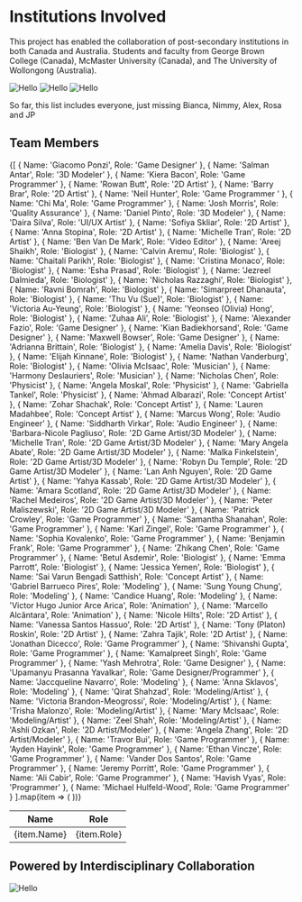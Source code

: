 # Institutions Involved

This project has enabled the collaboration of post-secondary institutions in both Canada and Australia.
Students and faculty from George Brown College (Canada), McMaster University (Canada), and
The University of Wollongong (Australia).

![Hello](/mcmaster_science.jpeg)
![Hello](/gbc.png)
![Hello](/wollongong.png)

So far, this list includes everyone, just missing Bianca, Nimmy, Alex, Rosa and JP

## Team Members
<table>
  <thead>
    <tr>
      <th>Name</th>
      <th>Role</th>
    </tr>
  </thead>
  <tbody>
    {[
      { Name: 'Giacomo Ponzi', Role: 'Game Designer' },
      { Name: 'Salman Antar', Role: '3D Modeler' },
      { Name: 'Kiera Bacon', Role: 'Game Programmer' },
      { Name: 'Rowan Butt', Role: '2D Artist' },
      { Name: 'Barry Brar', Role: '2D Artist' },
      { Name: 'Neil Hunter', Role: 'Game Programmer ' },
      { Name: 'Chi Ma', Role: 'Game Programmer' },
      { Name: 'Josh Morris', Role: 'Quality Assurance' },
      { Name: 'Daniel Pinto', Role: '3D Modeler' },
      { Name: 'Daira Silva', Role: 'UI/UX Artist' },
      { Name: 'Sofiya Skliar', Role: '2D Artist' },
      { Name: 'Anna Stopina', Role: '2D Artist' },
      { Name: 'Michelle Tran', Role: '2D Artist' },
      { Name: 'Ben Van De Mark', Role: 'Video Editor' },
      { Name: 'Areej Shaikh', Role: 'Biologist' },
      { Name: 'Calvin Aremu', Role: 'Biologist' },
      { Name: 'Chaitali Parikh', Role: 'Biologist' },
      { Name: 'Cristina Monaco', Role: 'Biologist' },
      { Name: 'Esha Prasad', Role: 'Biologist' },
      { Name: 'Jezreel Dalmieda', Role: 'Biologist' },
      { Name: 'Nicholas Razzaghi', Role: 'Biologist' },
      { Name: 'Ravni Bomrah', Role: 'Biologist' },
      { Name: 'Simarpreet Dhanauta', Role: 'Biologist' },
      { Name: 'Thu Vu (Sue)', Role: 'Biologist' },
      { Name: 'Victoria Au-Yeung', Role: 'Biologist' },
      { Name: 'Yeonseo (Olivia) Hong', Role: 'Biologist' },
      { Name: 'Zuhaa Ali', Role: 'Biologist' },
      { Name: 'Alexander Fazio', Role: 'Game Designer' },
      { Name: 'Kian Badiekhorsand', Role: 'Game Designer' },
      { Name: 'Maxwell Bowser', Role: 'Game Designer' },
      { Name: 'Adrianna Brittain', Role: 'Biologist' },
      { Name: 'Amelia Davis', Role: 'Biologist' },
      { Name: 'Elijah Kinnane', Role: 'Biologist' },
      { Name: 'Nathan Vanderburg', Role: 'Biologist' },
      { Name: 'Olivia McIsaac', Role: 'Musician' },
      { Name: 'Harmony Deslauriers', Role: 'Musician' },
      { Name: 'Nicholas Chen', Role: 'Physicist' },
      { Name: 'Angela Moskal', Role: 'Physicist' },
      { Name: 'Gabriella Tankel', Role: 'Physicist' },
      { Name: 'Ahmad Albarazi', Role: 'Concept Artist' },
      { Name: 'Zohar Shachak', Role: 'Concept Artist' },
      { Name: 'Lauren Madahbee', Role: 'Concept Artist' },
      { Name: 'Marcus Wong', Role: 'Audio Engineer' },
      { Name: 'Siddharth Virkar', Role: 'Audio Engineer' },
      { Name: 'Barbara-Nicole Pagliuso', Role: '2D Game Artist/3D Modeler' },
      { Name: 'Michelle Tran', Role: '2D Game Artist/3D Modeler' },
      { Name: 'Mary Angela Abate', Role: '2D Game Artist/3D Modeler' },
      { Name: 'Malka Finkelstein', Role: '2D Game Artist/3D Modeler' },
      { Name: 'Robyn Du Temple', Role: '2D Game Artist/3D Modeler' },
      { Name: 'Lan Anh Nguyen', Role: '2D Game Artist' },
      { Name: 'Yahya Kassab', Role: '2D Game Artist/3D Modeler' },
      { Name: 'Amara Scotland', Role: '2D Game Artist/3D Modeler' },
      { Name: 'Rachel Medeiros', Role: '2D Game Artist/3D Modeler' },
      { Name: 'Peter Maliszewski', Role: '2D Game Artist/3D Modeler' },
      { Name: 'Patrick Crowley', Role: 'Game Programmer' },
      { Name: 'Samantha Shanahan', Role: 'Game Programmer' },
      { Name: 'Karl Zingel', Role: 'Game Programmer' },
      { Name: 'Sophia Kovalenko', Role: 'Game Programmer' },
      { Name: 'Benjamin Frank', Role: 'Game Programmer' },
      { Name: 'Zhikang Chen', Role: 'Game Programmer' },
      { Name: 'Betul Asdemir', Role: 'Biologist' },
      { Name: 'Emma Parrott', Role: 'Biologist' },
      { Name: 'Jessica Yemen', Role: 'Biologist' },
      { Name: 'Sai Varun Bengadi Satthish', Role: 'Concept Artist' },
      { Name: 'Gabriel Barrueco Pires', Role: 'Modeling' },
      { Name: 'Sung Young Chung', Role: 'Modeling' },
      { Name: 'Candice Huang', Role: 'Modeling' },
      { Name: 'Victor Hugo Junior Arce Arica', Role: 'Animation' },
      { Name: 'Marcello Alcântara', Role: 'Animation' },
      { Name: 'Nicole Hilts', Role: '2D Artist' },
      { Name: 'Vanessa Santos Hassuo', Role: '2D Artist' },
      { Name: 'Tony (Platon) Roskin', Role: '2D Artist' },
      { Name: 'Zahra Tajik', Role: '2D Artist' },
      { Name: 'Jonathan Dicecco', Role: 'Game Programmer' },
      { Name: 'Shivanshi Gupta', Role: 'Game Programmer' },
      { Name: 'Kamalpreet Singh', Role: 'Game Programmer' },
      { Name: 'Yash Mehrotra', Role: 'Game Designer' },
      { Name: 'Upamanyu Prasanna Yavalkar', Role: 'Game Designer/Programmer' },
      { Name: 'Jaccqueline Navarro', Role: 'Modeling' },
      { Name: 'Anna Sklavos', Role: 'Modeling' },
      { Name: 'Qirat Shahzad', Role: 'Modeling/Artist' },
      { Name: 'Victoria Brandon-Meogrossi', Role: 'Modeling/Artist' },
      { Name: 'Trisha Malonzo', Role: 'Modeling/Artist' },
      { Name: 'Mary McIsaac', Role: 'Modeling/Artist' },
      { Name: 'Zeel Shah', Role: 'Modeling/Artist' },
      { Name: 'Ashli Ozkan', Role: '2D Artist/Modeler' },
      { Name: 'Angela Zhang', Role: '2D Artist/Modeler' },
      { Name: 'Travor Bui', Role: 'Game Programmer' },
      { Name: 'Ayden Hayink', Role: 'Game Programmer' },
      { Name: 'Ethan Vincze', Role: 'Game Programmer' },
      { Name: 'Vander Dos Santos', Role: 'Game Programmer' },
      { Name: 'Jeremy Porritt', Role: 'Game Programmer' },
      { Name: 'Ali Cabir', Role: 'Game Programmer' },
      { Name: 'Havish Vyas', Role: 'Programmer' },
      { Name: 'Michael Hulfeld-Wood', Role: 'Game Programmer' }  
    ].map(item => (
      <tr key={item.country}>
        <td>{item.Name}</td>
        <td>{item.Role}</td>
      </tr>
    ))}
  </tbody>
</table>

## Powered by Interdisciplinary Collaboration
![Hello](/mcmaster.jpg)